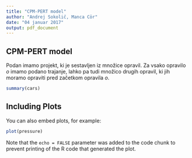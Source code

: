 ```yaml
---
title: "CPM-PERT model"
author: "Andrej Sokolič, Manca Cör"
date: "04 januar 2017"
output: pdf_document
---
```


## CPM-PERT model

Podan imamo projekt, ki je sestavljen iz množice opravil. Za vsako opravilo *o* imamo podano trajanje, lahko pa tudi množico drugih opravil, ki jih moramo opraviti pred začetkom opravila *o*.

```r
summary(cars)
```

## Including Plots

You can also embed plots, for example:

```r
plot(pressure)
```

Note that the `echo = FALSE` parameter was added to the code chunk to prevent printing of the R code that generated the plot.
